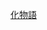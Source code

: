 {{Userbox
  |id= {{lang|ja|化　<br />物語}}
  |id-s=10
  |id-c = #FFFFFF
  |info = 這位用戶是'''[[化物語]]'''書迷
  |info-c = #FF9999
  |border-c = #440000
}}<includeonly>[[Category:喜歡化物語的維基人|{{PAGENAME}}]]</includeonly><noinclude>
[[Category:書本用戶框模板|化物語]]
</noinclude>